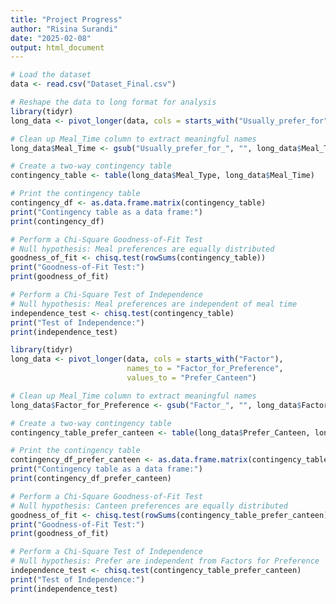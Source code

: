 ```yaml
---
title: "Project Progress"
author: "Risina Surandi"
date: "2025-02-08"
output: html_document
---
```


```r
# Load the dataset
data <- read.csv("Dataset_Final.csv")

# Reshape the data to long format for analysis
library(tidyr)
long_data <- pivot_longer(data, cols = starts_with("Usually_prefer_for"),names_to = "Meal_Time",values_to = "Meal_Type")

# Clean up Meal_Time column to extract meaningful names
long_data$Meal_Time <- gsub("Usually_prefer_for_", "", long_data$Meal_Time)

# Create a two-way contingency table
contingency_table <- table(long_data$Meal_Type, long_data$Meal_Time)

# Print the contingency table
contingency_df <- as.data.frame.matrix(contingency_table)
print("Contingency table as a data frame:")
print(contingency_df)

# Perform a Chi-Square Goodness-of-Fit Test
# Null hypothesis: Meal preferences are equally distributed
goodness_of_fit <- chisq.test(rowSums(contingency_table))
print("Goodness-of-Fit Test:")
print(goodness_of_fit)

# Perform a Chi-Square Test of Independence
# Null hypothesis: Meal preferences are independent of meal time
independence_test <- chisq.test(contingency_table)
print("Test of Independence:")
print(independence_test)
```


```r
library(tidyr)
long_data <- pivot_longer(data, cols = starts_with("Factor"), 
                          names_to = "Factor_for_Preference", 
                          values_to = "Prefer_Canteen")

# Clean up Meal_Time column to extract meaningful names
long_data$Factor_for_Preference <- gsub("Factor_", "", long_data$Factor_for_Preference)

# Create a two-way contingency table
contingency_table_prefer_canteen <- table(long_data$Prefer_Canteen, long_data$Factor_for_Preference)

# Print the contingency table
contingency_df_prefer_canteen <- as.data.frame.matrix(contingency_table_prefer_canteen)
print("Contingency table as a data frame:")
print(contingency_df_prefer_canteen)

# Perform a Chi-Square Goodness-of-Fit Test
# Null hypothesis: Canteen preferences are equally distributed
goodness_of_fit <- chisq.test(rowSums(contingency_table_prefer_canteen))
print("Goodness-of-Fit Test:")
print(goodness_of_fit)

# Perform a Chi-Square Test of Independence
# Null hypothesis: Prefer are independent from Factors for Preference 
independence_test <- chisq.test(contingency_table_prefer_canteen)
print("Test of Independence:")
print(independence_test)
```

